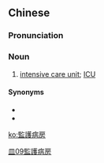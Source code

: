 {{also|监护病房}}
==Chinese==
{{zh-forms|s=监护病房|type=22}}

===Pronunciation===
{{zh-pron
|m=jiānhù bìngfáng
|c=gaam1 wu6 beng6 fong4-2
|cat=n
}}

===Noun===
{{zh-noun}}

# [[intensive care unit]]; [[ICU]]

====Synonyms====
* {{zh-l|加護病房}}
* {{zh-l|重病監護室}}

[[Category:zh:Medicine|皿09監護病房]]

[[ko:監護病房]]